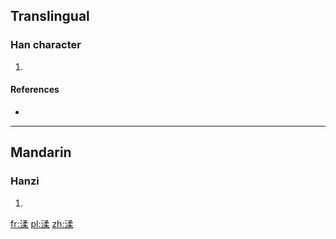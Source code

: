 ==Translingual==

===Han character===
{{Han char|rn=85|rad=水|as=09|sn=12|four=|canj=水弓竹木 (ENHD)}}

# {{defn|Han|sort=水09}}

====References====
* {{Han ref|kx=0633.380|dkj=17755|hdz=31691.080|uh=6E18|ud=28184}}

----

==Mandarin==

===Hanzi===
{{cmn-hanzi|pin=[[huì]] ([[hui4]]), [[róu]] ([[rou2]])|wg=hui<sup>4</sup>, jou<sup>2</sup>}}

# {{defn|lang=cmn|sort=水09}}

[[fr:渘]]
[[pl:渘]]
[[zh:渘]]